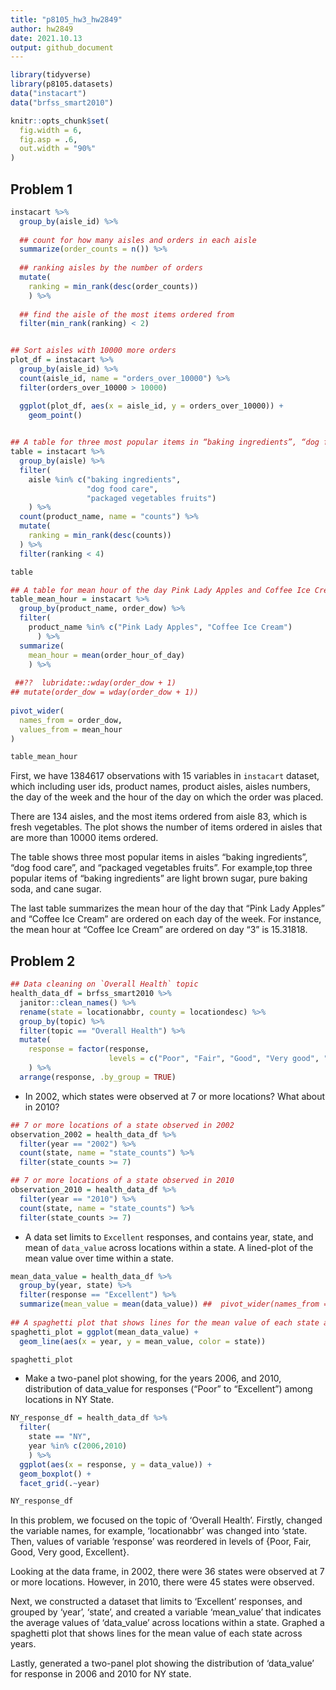 ```yaml
---
title: "p8105_hw3_hw2849"
author: hw2849
date: 2021.10.13
output: github_document
---
```


```r
library(tidyverse)
library(p8105.datasets)
data("instacart")
data("brfss_smart2010")

knitr::opts_chunk$set(
  fig.width = 6,
  fig.asp = .6,
  out.width = "90%"
)
```

## Problem 1
```r
instacart %>% 
  group_by(aisle_id) %>% 
  
  ## count for how many aisles and orders in each aisle
  summarize(order_counts = n()) %>% 
  
  ## ranking aisles by the number of orders
  mutate(
    ranking = min_rank(desc(order_counts))
    ) %>% 
  
  ## find the aisle of the most items ordered from
  filter(min_rank(ranking) < 2)


## Sort aisles with 10000 more orders
plot_df = instacart %>% 
  group_by(aisle_id) %>% 
  count(aisle_id, name = "orders_over_10000") %>% 
  filter(orders_over_10000 > 10000) 

  ggplot(plot_df, aes(x = aisle_id, y = orders_over_10000)) + 
    geom_point()
  

## A table for three most popular items in “baking ingredients”, “dog food care”, and “packaged vegetables fruits”
table = instacart %>% 
  group_by(aisle) %>% 
  filter(
    aisle %in% c("baking ingredients", 
                 "dog food care", 
                 "packaged vegetables fruits")
    ) %>% 
  count(product_name, name = "counts") %>% 
  mutate(
    ranking = min_rank(desc(counts))
  ) %>% 
  filter(ranking < 4)

table

## A table for mean hour of the day Pink Lady Apples and Coffee Ice Cream
table_mean_hour = instacart %>% 
  group_by(product_name, order_dow) %>% 
  filter(
    product_name %in% c("Pink Lady Apples", "Coffee Ice Cream")
      ) %>% 
  summarize(
    mean_hour = mean(order_hour_of_day)
    ) %>% 
  
 ##??  lubridate::wday(order_dow + 1)   
## mutate(order_dow = wday(order_dow + 1))
 
pivot_wider(
  names_from = order_dow,
  values_from = mean_hour
)

table_mean_hour

```

First, we have 1384617 observations with 15 variables in `instacart` dataset, which  including user ids, product names, product aisles, aisles numbers, the day of the week and the hour of the day on which the order was placed. 

There are 134 aisles, and the most items ordered from aisle 83, which is fresh vegetables. The plot shows the number of items ordered in aisles that are more than 10000 items ordered. 

The table shows three most popular items in aisles “baking ingredients”, “dog food care”, and “packaged vegetables fruits”. For example,top three popular items of "baking ingredients" are light brown sugar, pure baking soda, and cane sugar. 

The last table summarizes the mean hour of the day that "Pink Lady Apples" and "Coffee Ice Cream" are ordered on each day of the week. For instance, the mean hour at "Coffee Ice Cream" are ordered on day "3" is 15.31818. 

## Problem 2
```r
## Data cleaning on `Overall Health` topic
health_data_df = brfss_smart2010 %>% 
  janitor::clean_names() %>% 
  rename(state = locationabbr, county = locationdesc) %>% 
  group_by(topic) %>% 
  filter(topic == "Overall Health") %>% 
  mutate(
    response = factor(response, 
                      levels = c("Poor", "Fair", "Good", "Very good", "Excellent"))
    ) %>% 
  arrange(response, .by_group = TRUE) 

```

* In 2002, which states were observed at 7 or more locations? What about in 2010?
```r
## 7 or more locations of a state observed in 2002
observation_2002 = health_data_df %>% 
  filter(year == "2002") %>% 
  count(state, name = "state_counts") %>% 
  filter(state_counts >= 7)

## 7 or more locations of a state observed in 2010
observation_2010 = health_data_df %>% 
  filter(year == "2010") %>% 
  count(state, name = "state_counts") %>% 
  filter(state_counts >= 7)

```

* A data set limits to `Excellent` responses, and contains year, state, and mean of `data_value` across locations within a state. A lined-plot of the mean value over time within a state.

```r
mean_data_value = health_data_df %>% 
  group_by(year, state) %>% 
  filter(response == "Excellent") %>% 
  summarize(mean_value = mean(data_value)) ##  pivot_wider(names_from = year, values_from = mean_value) 
  
## A spaghetti plot that shows lines for the mean value of each state across years
spaghetti_plot = ggplot(mean_data_value) + 
  geom_line(aes(x = year, y = mean_value, color = state)) 

spaghetti_plot
```

* Make a two-panel plot showing, for the years 2006, and 2010, distribution of data_value for responses (“Poor” to “Excellent”) among locations in NY State.
```r
NY_response_df = health_data_df %>%
  filter(
    state == "NY", 
    year %in% c(2006,2010)
    ) %>% 
  ggplot(aes(x = response, y = data_value)) + 
  geom_boxplot() + 
  facet_grid(.~year)

NY_response_df
```

In this problem, we focused on the topic of 'Overall Health'. Firstly, changed the variable names, for example, 'locationabbr' was changed into 'state. Then, values of variable 'response' was reordered in levels of {Poor, Fair, Good, Very good, Excellent}. 

Looking at the data frame, in 2002, there were 36 states were observed at 7 or more locations. However, in 2010, there were 45 states were observed. 

Next, we constructed a dataset that limits to 'Excellent' responses, and grouped by 'year', 'state', and created a variable 'mean_value' that indicates the average values of 'data_value' across locations within a state. Graphed a spaghetti plot that shows lines for the mean value of each state across years. 

Lastly, generated a two-panel plot showing the distribution of 'data_value' for response in 2006 and 2010 for NY state. 